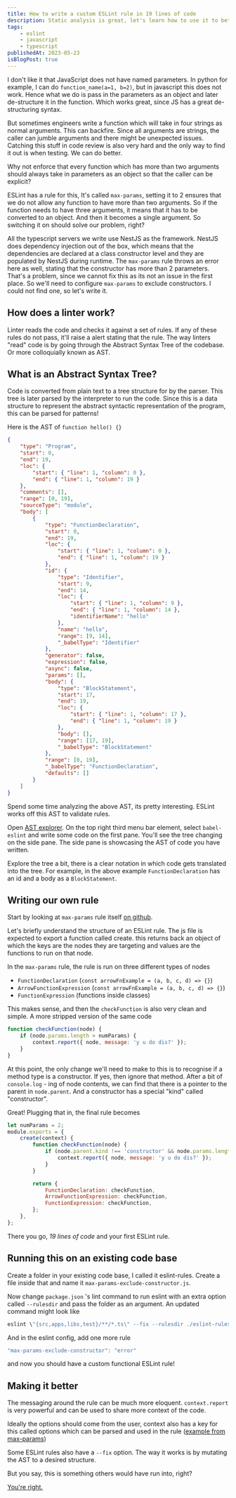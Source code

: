 ```yaml
---
title: How to write a custom ESLint rule in 19 lines of code
description: Static analysis is great, let's learn how to use it to better our code-bases
tags:
    - eslint
    - javascript
    - typescript
publishedAt: 2023-05-23
isBlogPost: true
---
```


I don't like it that JavaScript does not have named parameters. In python for example, I can do `function_name(a=1, b=2)`, but in javascript this does not work. Hence what we do is pass in the parameters as an object and later de-structure it in the function. Which works great, since JS has a great de-structuring syntax.

But sometimes engineers write a function which will take in four strings as normal arguments. This can backfire. Since all arguments are strings, the caller can jumble arguments and there might be unexpected issues. Catching this stuff in code review is also very hard and the only way to find it out is when testing. We can do better.

Why not enforce that every function which has more than two arguments should always take in parameters as an object so that the caller can be explicit?

ESLint has a rule for this, It's called `max-params`, setting it to 2 ensures that we do not allow any function to have more than two arguments. So if the function needs to have three arguments, it means that it has to be converted to an object. And then it becomes a single argument. So switching it on should solve our problem, right?

All the typescript servers we write use NestJS as the framework. NestJS does dependency injection out of the box, which means that the dependencies are declared at a class constructor level and they are populated by NestJS during runtime. The `max-params` rule throws an error here as well, stating that the constructor has more than 2 parameters. That's a problem, since we cannot fix this as its not an issue in the first place. So we'll need to configure `max-params` to exclude constructors. I could not find one, so let's write it.

## How does a linter work?

Linter reads the code and checks it against a set of rules. If any of these rules do not pass, it'll raise a alert stating that the rule. The way linters "read" code is by going through the Abstract Syntax Tree of the codebase. Or more colloquially known as AST.

## What is an Abstract Syntax Tree?

Code is converted from plain text to a tree structure for by the parser. This tree is later parsed by the interpreter to run the code. Since this is a data structure to represent the abstract syntactic representation of the program, this can be parsed for patterns!

Here is the AST of `function hello() {}`

```json
{
	"type": "Program",
	"start": 0,
	"end": 19,
	"loc": {
		"start": { "line": 1, "column": 0 },
		"end": { "line": 1, "column": 19 }
	},
	"comments": [],
	"range": [0, 19],
	"sourceType": "module",
	"body": [
		{
			"type": "FunctionDeclaration",
			"start": 0,
			"end": 19,
			"loc": {
				"start": { "line": 1, "column": 0 },
				"end": { "line": 1, "column": 19 }
			},
			"id": {
				"type": "Identifier",
				"start": 9,
				"end": 14,
				"loc": {
					"start": { "line": 1, "column": 9 },
					"end": { "line": 1, "column": 14 },
					"identifierName": "hello"
				},
				"name": "hello",
				"range": [9, 14],
				"_babelType": "Identifier"
			},
			"generator": false,
			"expression": false,
			"async": false,
			"params": [],
			"body": {
				"type": "BlockStatement",
				"start": 17,
				"end": 19,
				"loc": {
					"start": { "line": 1, "column": 17 },
					"end": { "line": 1, "column": 19 }
				},
				"body": [],
				"range": [17, 19],
				"_babelType": "BlockStatement"
			},
			"range": [0, 19],
			"_babelType": "FunctionDeclaration",
			"defaults": []
		}
	]
}
```

Spend some time analyzing the above AST, its pretty interesting. ESLint works off this AST to validate rules.

Open [AST explorer](https://astexplorer.net/). On the top right third menu bar element, select `babel-eslint` and write some code on the first pane. You'll see the tree changing on the side pane. The side pane is showcasing the AST of code you have written.

Explore the tree a bit, there is a clear notation in which code gets translated into the tree. For example, in the above example `FunctionDeclaration` has an id and a body as a `BlockStatement`.

## Writing our own rule

Start by looking at `max-params` rule itself [on github](https://github.com/eslint/eslint/blob/main/lib/rules/max-params.js).

Let's briefly understand the structure of an ESLint rule. The js file is expected to export a function called create. this returns back an object of which the keys are the nodes they are targeting and values are the functions to run on that node.

In the `max-params` rule, the rule is run on three different types of nodes

-   `FunctionDeclaration` (`const arrowFnExample = (a, b, c, d) => {}`)
-   `ArrowFunctionExpression` (`const arrowFnExample = (a, b, c, d) => {}`)
-   `FunctionExpression` (functions inside classes)

This makes sense, and then the `checkFunction` is also very clean and simple. A more stripped version of the same code

```javascript
function checkFunction(node) {
	if (node.params.length > numParams) {
		context.report({ node, message: 'y u do dis?' });
	}
}
```

At this point, the only change we'll need to make to this is to recognise if a method type is a constructor. If yes, then ignore that method. After a bit of `console.log` - ing of node contents, we can find that there is a pointer to the parent in `node.parent`. And a constructor has a special "kind" called "constructor".

Great! Plugging that in, the final rule becomes

```javascript
let numParams = 2;
module.exports = {
	create(context) {
		function checkFunction(node) {
			if (node.parent.kind !== 'constructor' && node.params.length > numParams) {
				context.report({ node, message: 'y u do dis?' });
			}
		}

		return {
			FunctionDeclaration: checkFunction,
			ArrowFunctionExpression: checkFunction,
			FunctionExpression: checkFunction,
		};
	},
};
```

There you go, _19 lines of code_ and your first ESLint rule.

## Running this on an existing code base

Create a folder in your existing code base, I called it eslint-rules. Create a file inside that and name it `max-params-exclude-constructor.js`.

Now change `package.json` 's lint command to run eslint with an extra option called `--rulesdir` and pass the folder as an argument. An updated command might look like

```javascript
eslint \"{src,apps,libs,test}/**/*.ts\" --fix --rulesdir ./eslint-rules
```

And in the eslint config, add one more rule

```javascript
"max-params-exclude-constructor": "error"
```

and now you should have a custom functional ESLint rule!

## Making it better

The messaging around the rule can be much more eloquent. `context.report` is very powerful and can be used to share more context of the code.

Ideally the options should come from the user, context also has a key for this called options which can be parsed and used in the rule ([example from max-params](https://github.com/eslint/eslint/blob/c4fad173c7149dbcd25695c19c68663102b9ec6b/lib/rules/max-params.js#L61-L72))

Some ESLint rules also have a `--fix` option. The way it works is by mutating the AST to a desired structure.

But you say, this is something others would have run into, right?

[You're right.](https://www.npmjs.com/package/eslint-plugin-max-params-no-constructor)
